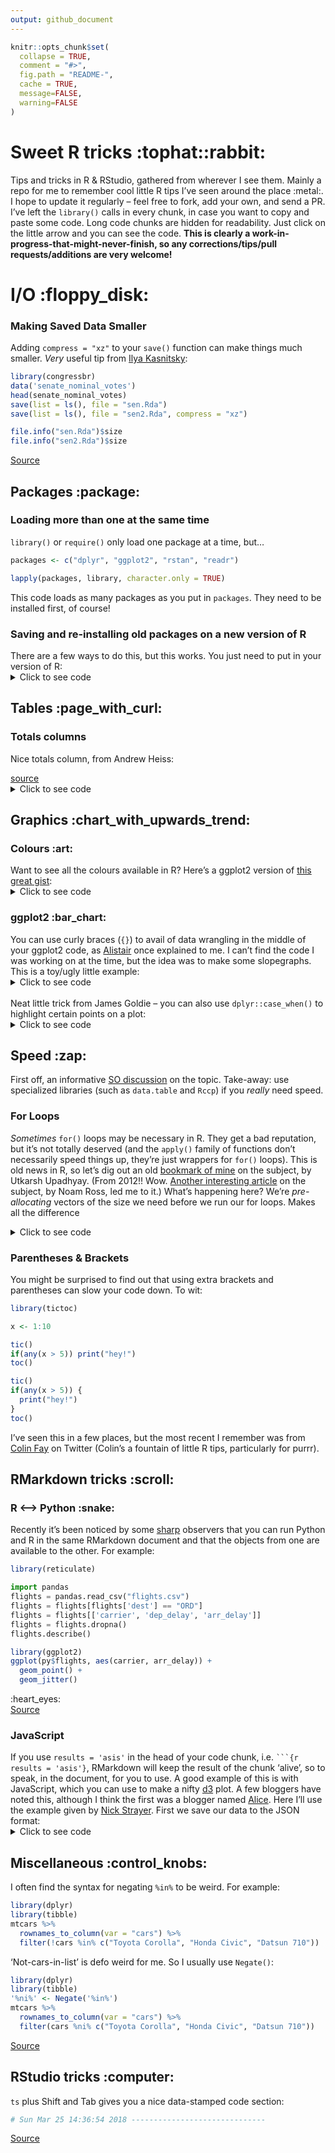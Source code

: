 ```yaml
---
output: github_document
---
```


```r
knitr::opts_chunk$set(
  collapse = TRUE,
  comment = "#>",
  fig.path = "README-",
  cache = TRUE,
  message=FALSE, 
  warning=FALSE
)
```

# Sweet R tricks :tophat::rabbit:
Tips and tricks in R & RStudio, gathered from wherever I see them. Mainly a repo for me to remember cool little R tips I've seen around the place :metal:. I hope to update it regularly -- feel free to fork, add your own, and send a PR. I've left the `library()` calls in every chunk, in case you want to copy and paste some code. Long code chunks are hidden for readability. Just click on the little arrow and you can see the code. **This is clearly a work-in-progress-that-might-never-finish, so any corrections/tips/pull requests/additions are very welcome!**

# I/O :floppy_disk:

### Making Saved Data Smaller
Adding `compress = "xz"` to your `save()` function can make things much smaller. *Very* useful tip from [Ilya Kasnitsky](https://ikashnitsky.github.io/):

```r
library(congressbr)
data('senate_nominal_votes')
head(senate_nominal_votes)
save(list = ls(), file = "sen.Rda")
save(list = ls(), file = "sen2.Rda", compress = "xz")

file.info("sen.Rda")$size
file.info("sen2.Rda")$size
```

[Source](https://twitter.com/ikashnitsky/status/973325892956184576)

## Packages :package:

### Loading more than one at the same time
`library()` or `require()` only load one package at a time, but...

```r

packages <- c("dplyr", "ggplot2", "rstan", "readr")

lapply(packages, library, character.only = TRUE)

```

This code loads as many packages as you put in `packages`. They need to be installed first, of course!  

### Saving and re-installing old packages on a new version of R  

There are a few ways to do this, but this works. You just need to put in your version of R:  
<details>
<summary>Click to see code</summary>
```r
version <- "3.3"  #just an example
old.packages <- list.files(paste0("/Library/Frameworks/R.framework/Versions/", version, "/Resources/library"))

# Install packages in the previous version. 

# For each package p in previous version...
    for (p in old.packages) {
      # ... Only if p is not already installed
      if (!(p %in% installed.packages()[,"Package"])) {
        # Install p 
        install.packages(p) 
      }
    }
```
</details>
## Tables :page_with_curl:


### Totals columns
Nice totals column, from Andrew Heiss:

[source](https://twitter.com/andrewheiss/status/973325552596664321?s=03)
<details>
<summary>Click to see code</summary>
```r
library(dplyr)
library(stringr)
library(pander)
mtcars %>% 
  mutate(cars = row.names(.),
         cars = str_extract(cars, "[A-Za-z\\b]*")) %>% 
  count(cars, am) %>% 
  bind_rows(summarise_at(., vars(n), funs(sum)) %>%
              mutate(cars = "**Total**")
  ) %>% 
  pandoc.table()
```

Also, from the comments to the above tweet, by Sam Firke, the author the [janitor](https://github.com/sfirke/janitor) package (I prefer this actually): 
```r
library(dplyr)
library(janitor)
mtcars %>% 
  mutate(cars = row.names(.),
         cars = str_extract(cars, "[A-Za-z\\b]*")) %>% 
  count(cars, am) %>% 
  adorn_totals()
```
</details>

## Graphics :chart_with_upwards_trend:

### Colours :art:

Want to see all the colours available in R? Here's a ggplot2 version of [this great gist](https://github.com/hdugan/rColorTable/blob/master/rColorTable.R):  
<details>
<summary>Click to see code</summary>
```r
# R colors minus 100 shades of grey
library(dplyr)
library(stringr)
library(ggplot2)
library(tibble)
library(cowplot)

# get 'data':
colour <- tibble(colours = colors()) %>%
  filter(!grepl("gray", colours),
         !grepl("grey", colours)) %>%
  mutate(general_colour = gsub("[0-9]", "", colours),
         c1 = ifelse(grepl("1", colours), 1, 0),
         c2 = ifelse(grepl("2", colours), 1, 0),
         c3 = ifelse(grepl("3", colours), 1, 0),
         c4 = ifelse(grepl("4", colours), 1, 0)) %>%
  select(-1) %>%
  group_by(general_colour) %>%
  summarise_all(funs(sum)) %>%
  ungroup() %>%
  mutate(c1 = ifelse(grepl(1, c1), paste0(general_colour, c1), NA),
         c2 = ifelse(grepl(1, c2), paste0(general_colour, "2"), NA),
         c3 = ifelse(grepl(1, c3), paste0(general_colour, "3"), NA),
         c4 = ifelse(grepl(1, c4), paste0(general_colour, "4"), NA),
         c1 = ifelse(is.na(c1), general_colour, c1),
         c2 = ifelse(is.na(c2), general_colour, c2),
         c3 = ifelse(is.na(c3), general_colour, c3),
         c4 = ifelse(is.na(c4), general_colour, c4))


## create six plots:
# Just the names, by setting alpha to 0:
g0 <- ggplot(colour, aes(x = general_colour)) +
  geom_bar(position = "stack", alpha = 0) +
  coord_flip() +
  theme_minimal() +
  theme(legend.position = "none") +
  theme(axis.text.x = element_blank(), axis.ticks.x = element_blank(),
        axis.title.x = element_blank(), panel.grid = element_blank(),
        axis.title.y = element_blank())

g <- ggplot(colour, aes(x = general_colour, color = general_colour,
                   fill = general_colour)) +
  geom_bar(position = "stack") +
  coord_flip() +
  scale_color_manual(values = colour$general_colour) +
  scale_fill_manual(values = colour$general_colour) +
  theme_minimal() +
  theme(legend.position = "none") +
  theme(axis.text = element_blank(), axis.ticks = element_blank(),
        axis.title = element_blank(), panel.grid = element_blank())

g_1 <- ggplot(colour, aes(x = c1, color = c1,
                        fill = c1)) +
  geom_bar(position = "stack") +
  coord_flip() +
  scale_color_manual(values = colour$c1) +
  scale_fill_manual(values = colour$c1) +
  theme_minimal() +
  theme(legend.position = "none") +
  theme(axis.text = element_blank(), axis.ticks = element_blank(),
        axis.title = element_blank(), panel.grid = element_blank())

g_2 <- ggplot(colour, aes(x = c2, color = c2,
                        fill = c2)) +
  geom_bar(position = "stack") +
  coord_flip() +
  scale_color_manual(values = colour$c2) +
  scale_fill_manual(values = colour$c2) +
  theme_minimal() +
  theme(legend.position = "none") +
  theme(axis.text = element_blank(), axis.ticks = element_blank(),
        axis.title = element_blank(), panel.grid = element_blank())

g_3 <- ggplot(colour, aes(x = c3, color = c3,
                        fill = c3)) +
  geom_bar(position = "stack") +
  coord_flip() +
  scale_color_manual(values = colour$c3) +
  scale_fill_manual(values = colour$c3) +
  theme_minimal() +
  theme(legend.position = "none") +
  theme(axis.text = element_blank(), axis.ticks = element_blank(),
        axis.title = element_blank(), panel.grid = element_blank())

g_4 <- ggplot(colour, aes(x = c4, color = c4,
                        fill = c4)) +
  geom_bar(position = "stack") +
  coord_flip() +
  scale_color_manual(values = colour$c4) +
  scale_fill_manual(values = colour$c4) +
  theme_minimal() +
  theme(legend.position = "none") +
  theme(axis.text = element_blank(), axis.ticks = element_blank(),
        axis.title = element_blank(), panel.grid = element_blank())

# cowplot 'em all together:
p <- plot_grid(g0, g, g_1, g_2, g_3, g_4, align = "h", ncol = 6,
          rel_widths = c(.75, 1.05, 1.05, 1.05, 1.05, 1.05))
title <- ggdraw() + draw_label("Colours range from the bare name to the 4th hue (if it exists)\n           i.e. azure             azure1           azure2             azure3              azure4  ")
plot_grid(title, p, ncol = 1, rel_heights=c(0.05, 1))
```
</details>

### ggplot2 :bar_chart:

You can use curly braces (`{}`) to avail of data wrangling in the middle of your ggplot2 code, as [Alistair](https://stackoverflow.com/users/4497050/alistaire) once explained to me. I can't find the code I was working on at the time, but the idea was to make some slopegraphs. This is a toy/ugly little example:   
<details>
<summary>Click to see code</summary>
```r
library(dplyr); library(ggplot2)

df <- tibble(
  area = rep(c("Health", "Education"), 6),
  sub_area = rep(c("Staff", "Projects", "Activities"), 4),
  year = c(rep(2016, 6), rep(2017, 6)),
  value = c(15000, 12000, 18000, 24000, 14000, 12000, 13000, 16000, 11000, 
            8000, 15000, 19000)
) %>% arrange(area)

df %>% filter(area == "Health") %>% {
    ggplot(.) +    # add . to specify to insert results here
        geom_line(aes(x = as.factor(year), y = value, 
                      group = sub_area, color = sub_area), size = 2) + 
        geom_point(aes(x = as.factor(year), y = value, 
                       group = sub_area, color = sub_area), size = 2) +
        theme_minimal(base_size = 18) + 
        geom_text(data = dplyr::filter(., 
        year == 2016 & sub_area == "Activities"),    # and here
                  aes(x = as.factor(year), y = value, 
                      color = sub_area, label = sub_area), size = 6, 
                      hjust = 1.2) +
    xlab(NULL) + ylab(NULL) + theme(legend.position = "none")
}
```
[Source](https://stackoverflow.com/questions/44007998/subset-filter-in-dplyr-chain-with-ggplot2)  
</details>
  
<br>
Neat little trick from James Goldie -- you can also use `dplyr::case_when()` to highlight certain points on a plot: 
<details>
<summary>Click to see code</summary>
```r
library(ggplot2); library(ggrepel); library(dplyr)

df <- tibble(
  x = 1:10,
  y = rnorm(10),
  name = c("Apple", "Banana", "Kiwi", "Orange", "Watermelon",
           "Grapes", "Pear", "Canteloupe", "Tomato", "Satsuma")) %>%
  mutate(name_poor = case_when(
    y < 0 ~ name,
    TRUE ~ ""))

ggplot(df, aes(x = x, y = y)) +
  geom_point(size = 3) +
  geom_text_repel(aes(label = name_poor), point.padding = 2)
```
[Source](https://twitter.com/rensa_co/status/976340414016843776?s=08)
</details>


## Speed :zap:

First off, an informative [SO discussion](https://stackoverflow.com/questions/2908822/speed-up-the-loop-operation-in-r) on the topic. Take-away: use specialized libraries (such as `data.table` and `Rccp`) if you *really* need speed.  

### For Loops
*Sometimes* `for()` loops may be necessary in R. They get a bad reputation, but it's not totally deserved (and the `apply()` family of functions don't necessarily speed things up, they're just wrappers for `for()` loops). This is old news in R, so let's dig out an old [bookmark of mine](http://musicallyut.blogspot.com.br/2012/07/pre-allocate-your-vectors.html) on the subject, by Utkarsh Upadhyay. (From 2012!! Wow. [Another interesting article](http://www.noamross.net/blog/2013/4/25/faster-talk.html) on the subject, by Noam Ross, led me to it.) What's happening here? We're *pre-allocating* vectors of the size we need before we run our for loops. Makes all the difference

<details>
<summary>Click to see code</summary>
```r
library(dplyr)

f1 <- function (n) {
    l <- list()
    for(i in 1:n) {
        l <- append(l, i)
    }
    return(l)
}

f2 <- function (n) {
    l <- vector("list", n)  ## pre-allocate the size
    for(i in 1:n) {
        l[[i]] <- i
    }
    return(l)
}


warm.up <- function(f, n, times) {
    system.time(sapply(1:times, function (i) f(n)), gcFirst = T)
}

run.all <- function (reps = 10) {
    timesSeq <- seq(from = 10, to = 10000, by = 100)

    message("Running f1 ...")
    f1.prof <- sapply(timesSeq, function (arg) warm.up(f1, arg, reps)[1] / reps)

    message("Running f2 ...")
    f2.prof <- sapply(timesSeq, function (arg) warm.up(f2, arg, reps)[1] / reps)

    return(tibble(
                timesSeq  =  timesSeq,
                f1.prof = f1.prof,
                f2.prof = f2.prof
    ))
}

x <- run.all()

library(ggplot2)
ggplot(x, aes(x = timesSeq, group = 1)) +
  geom_line(aes(y = f1.prof), colour = "#ec0b43") +
  geom_line(aes(y = f2.prof), colour = "#58355e") +
  ylab(NULL) + theme_minimal() + xlab("Sequence") +
  annotate("label", x = 7500, y = 0.4, label = "f1.prof") 

```

</details>

### Parentheses & Brackets

You might be surprised to find out that using extra brackets and parentheses can slow your code down. To wit:  

```r
library(tictoc)

x <- 1:10

tic()
if(any(x > 5)) print("hey!")
toc()

tic()
if(any(x > 5)) {
  print("hey!")
}
toc()


```

I've seen this in a few places, but the most recent I remember was from [Colin Fay](https://twitter.com/_ColinFay/status/946714488220389377) on Twitter (Colin's a fountain of little R tips, particularly for purrr). 

## RMarkdown tricks :scroll:


### R <--> Python :snake:

Recently it's been noticed by some [sharp]() observers that you can run Python and R in the same RMarkdown document and that the objects from one are available to the other. For example:  
```r
library(reticulate)
```

```python
import pandas
flights = pandas.read_csv("flights.csv")
flights = flights[flights['dest'] == "ORD"]
flights = flights[['carrier', 'dep_delay', 'arr_delay']]
flights = flights.dropna()
flights.describe()
```

```r
library(ggplot2)
ggplot(py$flights, aes(carrier, arr_delay)) +
  geom_point() +
  geom_jitter()
```

:heart_eyes:  
[Source](https://twitter.com/benomial/status/978462177601490945?s=08)
<div id="did-it-work" class="section level2">

### JavaScript

If you use `results = 'asis'` in the head of your code chunk, i.e. ` ```{r results = 'asis'} `, RMarkdown will keep the result of the chunk 'alive', so to speak, in the document, for you to use. A good example of this is with JavaScript, which you can use to make a nifty [d3]() plot. A few bloggers have noted this, although I think the first was a blogger named [Alice](https://towardsdatascience.com/getting-r-and-d3-js-to-play-nicely-in-r-markdown-270e302a52d3). Here I'll use the example given by [Nick Strayer](http://livefreeordichotomize.com/2017/01/24/custom-javascript-visualizations-in-rmarkdown/). First we save our data to the JSON format:     
<details>
<summary>Click to see code</summary>
```r
library(dplyr)
library(jsonlite)

send_df_to_js <- function(df){
  cat(
    paste(
    '<script>
      var data = ',toJSON(df),';
    </script>'
    , sep="")
  )
}

#Generate some random x and y data to plot
n <- 300
random_data <- data_frame(x = runif(n)*10) %>% 
  mutate(y = 0.5*x^3 - 1.3*x^2 + rnorm(n, mean = 0, sd = 80),
         group = paste("group", sample(c(1,2,3), n, replace = T)))

send_df_to_js(random_data)
```

So far, so good -- the data is in our browser. In theory, now we can include a `js` code block. It's worth mentioning that, for me at least, this doesn't work perfectly (I'm probably doing something wrong). I had to actually include this code in the html of this README (hence the doubling of the code).

```js
var point_vals = d3.select("#viz")
  .append("p")
  .attr("align", "center")
  .text("Mouseover some data!");

//Get how wide our page is in pixels so we can draw our plot in it
var page_width = $("#javascript").width();
console.log(page_width)
// set the dimensions and margins of the graph
var margin = 30,
    width = page_width - 2*margin,
    height = page_width*0.8 - 2*margin;
    
// Find max data values
var x_extent = d3.extent(data, d => d.x);
var y_extent = d3.extent(data, d => d.y);

// Set the scales 
var x = d3.scaleLinear()
  .domain(x_extent)
  .range([0, width]);
  
var y = d3.scaleLinear()
  .domain(y_extent)
  .range([height, 0]);

//Set up our SVG element
var svg = d3.select("#viz").append("svg")
    .attr("width", width + 2*margin)
    .attr("height", height + 2*margin)
  .append("g")
    .attr("transform",
          "translate(" + margin + "," + margin + ")");

var bounce_select = d3.transition()
    .duration(1000)
    .ease(d3.easeElastic.period(0.4));
    
// Add the scatterplot
svg.selectAll(".dots")
    .data(data)
  .enter().append("circle")
    .attr("class", "dots")
    .attr("fill", d => d.group === "group 1"? "steelblue":"orangered")
    .attr("fill-opacity", 0.3)
    .attr("r", 5)
    .attr("cx", d => x(d.x) )
    .attr("cy", d => y(d.y) )
    .on("mouseover", function(d){
       d3.selectAll(".dots").attr("r", 5) //make sure all the dots are small
       d3.select(this)
        .transition(bounce_select)
        .attr("r", 10);
      
       point_vals.text("X:" + d.x + " Y:" + d.y) //change the title of the graph to the datapoint
    });
    
// Draw the axes    
// Add the X Axis
svg.append("g")
    .attr("transform", "translate(0," + height + ")")
    .call(d3.axisBottom(x));

// Add the Y Axis
svg.append("g")
    .call(d3.axisLeft(y));
```


<script src="https://code.jquery.com/jquery-3.1.1.min.js"></script>
<script src="https://code.jquery.com/jquery-3.1.1.min.js"></script>
<script src="https://d3js.org/d3.v4.min.js"></script>
<div id="viz">

</div>
<pre class="js"><code>var point_vals = d3.select("#viz")
.append("p")
.attr("align", "center")
.text("Mouseover some data!");

//Get how wide our page is in pixels so we can draw our plot in it
var page_width = $("#javascript").width();

// set the dimensions and margins of the graph
var margin = 30,
width = page_width - 2*margin,
height = page_width*0.8 - 2*margin;

// Find max data values
var x_extent = d3.extent(data, d => d.x);
var y_extent = d3.extent(data, d => d.y);

// Set the scales 
var x = d3.scaleLinear()
.domain(x_extent)
.range([0, width]);

var y = d3.scaleLinear()
.domain(y_extent)
.range([height, 0]);

//Set up our SVG element
var svg = d3.select("#viz").append("svg")
.attr("width", width + 2*margin)
.attr("height", height + 2*margin)
.append("g")
.attr("transform",
      "translate(" + margin + "," + margin + ")");

var bounce_select = d3.transition()
.duration(1000)
.ease(d3.easeElastic.period(0.4));

// Add the scatterplot
svg.selectAll(".dots")
.data(data)
.enter().append("circle")
.attr("class", "dots")
.attr("fill", d => d.group === "group 1"? "steelblue":"orangered")
.attr("fill-opacity", 0.3)
.attr("r", 5)
.attr("cx", d => x(d.x) )
.attr("cy", d => y(d.y) )
.on("mouseover", function(d){
  d3.selectAll(".dots").attr("r", 5) //make sure all the dots are small
  d3.select(this)
  .transition(bounce_select)
  .attr("r", 10);
  
  point_vals.text("X:" + d.x + " Y:" + d.y) //change the title of the graph to the datapoint
});

// Draw the axes    
// Add the X Axis
svg.append("g")
.attr("transform", "translate(0," + height + ")")
.call(d3.axisBottom(x));

// Add the Y Axis
svg.append("g")
.call(d3.axisLeft(y));</code></pre>
  <script type="text/javascript">
  var point_vals = d3.select("#viz")
.append("p")
.attr("align", "center")
.text("Mouseover some data!");

//Get how wide our page is in pixels so we can draw our plot in it
var page_width = $("#javascript").width();

// set the dimensions and margins of the graph
var margin = 30,
width = page_width - 2*margin,
height = page_width*0.8 - 2*margin;

// Find max data values
var x_extent = d3.extent(data, d => d.x);
var y_extent = d3.extent(data, d => d.y);

// Set the scales 
var x = d3.scaleLinear()
.domain(x_extent)
.range([0, width]);

var y = d3.scaleLinear()
.domain(y_extent)
.range([height, 0]);

//Set up our SVG element
var svg = d3.select("#viz").append("svg")
.attr("width", width + 2*margin)
.attr("height", height + 2*margin)
.append("g")
.attr("transform",
      "translate(" + margin + "," + margin + ")");

var bounce_select = d3.transition()
.duration(1000)
.ease(d3.easeElastic.period(0.4));

// Add the scatterplot
svg.selectAll(".dots")
.data(data)
.enter().append("circle")
.attr("class", "dots")
.attr("fill", d => d.group === "group 1"? "steelblue":"orangered")
.attr("fill-opacity", 0.3)
.attr("r", 5)
.attr("cx", d => x(d.x) )
.attr("cy", d => y(d.y) )
.on("mouseover", function(d){
  d3.selectAll(".dots").attr("r", 5) //make sure all the dots are small
  d3.select(this)
  .transition(bounce_select)
  .attr("r", 10);
  
  point_vals.text("X:" + d.x + " Y:" + d.y) //change the title of the graph to the datapoint
});

// Draw the axes    
// Add the X Axis
svg.append("g")
.attr("transform", "translate(0," + height + ")")
.call(d3.axisBottom(x));

// Add the Y Axis
svg.append("g")
.call(d3.axisLeft(y));
</script>
</div>
</details>

## Miscellaneous :control_knobs:

I often find the syntax for negating `%in%` to be weird. For example:

```r
library(dplyr)
library(tibble)
mtcars %>% 
  rownames_to_column(var = "cars") %>% 
  filter(!cars %in% c("Toyota Corolla", "Honda Civic", "Datsun 710"))
```

'Not-cars-in-list' is defo weird for me. So I usually use `Negate()`:  

```r
library(dplyr)
library(tibble)
'%ni%' <- Negate('%in%')
mtcars %>% 
  rownames_to_column(var = "cars") %>% 
  filter(cars %ni% c("Toyota Corolla", "Honda Civic", "Datsun 710"))
```
[Source](https://stackoverflow.com/questions/5831794/opposite-of-in)

## RStudio tricks :computer:

`ts` plus Shift and Tab gives you a nice data-stamped code section:
```r
# Sun Mar 25 14:36:54 2018 ------------------------------
```

[Source](https://community.rstudio.com/t/rstudio-hidden-gems/4974)

